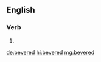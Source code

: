 ==English==

===Verb===
{{head|en|verb form}}

# {{en-past of|bever}}

[[de:bevered]]
[[hi:bevered]]
[[mg:bevered]]
